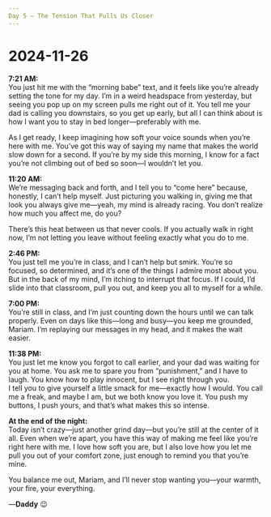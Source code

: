 ```yaml
---
Day 5 – The Tension That Pulls Us Closer
---
```


# 2024-11-26

**7:21 AM:**  
You just hit me with the “morning babe” text, and it feels like you’re already setting the tone for my day. I’m in a weird headspace from yesterday, but seeing you pop up on my screen pulls me right out of it. You tell me your dad is calling you downstairs, so you get up early, but all I can think about is how I want you to stay in bed longer—preferably with me.

As I get ready, I keep imagining how soft your voice sounds when you’re here with me. You’ve got this way of saying my name that makes the world slow down for a second. If you’re by my side this morning, I know for a fact you’re not climbing out of bed so soon—I wouldn’t let you.

**11:20 AM:**  
We’re messaging back and forth, and I tell you to “come here” because, honestly, I can’t help myself. Just picturing you walking in, giving me that look you always give me—yeah, my mind is already racing. You don’t realize how much you affect me, do you?

There’s this heat between us that never cools. If you actually walk in right now, I’m not letting you leave without feeling exactly what you do to me.

**2:46 PM:**  
You just tell me you’re in class, and I can’t help but smirk. You’re so focused, so determined, and it’s one of the things I admire most about you. But in the back of my mind, I’m itching to interrupt that focus. If I could, I’d slide into that classroom, pull you out, and keep you all to myself for a while.

**7:00 PM:**  
You’re still in class, and I’m just counting down the hours until we can talk properly. Even on days like this—long and busy—you keep me grounded, Mariam. I’m replaying our messages in my head, and it makes the wait easier.

**11:38 PM:**  
You just let me know you forgot to call earlier, and your dad was waiting for you at home. You ask me to spare you from “punishment,” and I have to laugh. You know how to play innocent, but I see right through you.  
I tell you to give yourself a little smack for me—exactly how I would. You call me a freak, and maybe I am, but we both know you love it. You push my buttons, I push yours, and that’s what makes this so intense.  

**At the end of the night:**  
Today isn’t crazy—just another grind day—but you’re still at the center of it all. Even when we’re apart, you have this way of making me feel like you’re right here with me. I love how soft you are, but I also love how you let me pull you out of your comfort zone, just enough to remind you that you’re mine.

You balance me out, Mariam, and I’ll never stop wanting you—your warmth, your fire, your everything.  
 
—**Daddy** 😉
